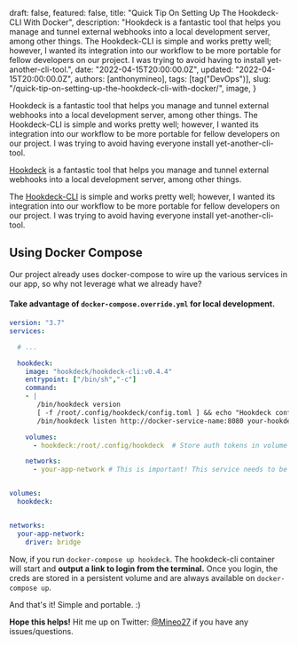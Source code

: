 

  draft: false,
  featured: false,
  title: "Quick Tip On Setting Up The Hookdeck-CLI With Docker",
  description: "Hookdeck is a fantastic tool that helps you manage and tunnel external webhooks into a local development server, among other things. The Hookdeck-CLI is simple and works pretty well; however, I wanted its integration into our workflow to be more portable for fellow developers on our project. I was trying to avoid having to install yet-another-cli-tool.",
  date: "2022-04-15T20:00:00.0Z",
  updated: "2022-04-15T20:00:00.0Z",
  authors: [anthonymineo],
  tags: [tag("DevOps")],
  slug: "/quick-tip-on-setting-up-the-hookdeck-cli-with-docker/",
  image,
}



<!--excerpt-->

Hookdeck is a fantastic tool that helps you manage and tunnel external webhooks into a local development server, among other things. The Hookdeck-CLI is simple and works pretty well; however, I wanted its integration into our workflow to be more portable for fellow developers on our project. I was trying to avoid having everyone install yet-another-cli-tool.

<!--/excerpt-->

<p className="lead">
<a href="https://hookdeck.com/">Hookdeck</a> is a fantastic tool that helps you manage and tunnel external webhooks into a local development server, among other things.</p>

The [Hookdeck-CLI](https://github.com/hookdeck/hookdeck-cli) is simple and works pretty well; however, I wanted its integration into our workflow to be more portable for fellow developers on our project. I was trying to avoid having everyone install yet-another-cli-tool.

<LineBreakA />

## Using Docker Compose
Our project already uses docker-compose to wire up the various services in our app, so why not leverage what we already have? 

#### Take advantage of `docker-compose.override.yml` for local development.

```yml
version: "3.7"
services:

  # ...

  hookdeck:
    image: "hookdeck/hookdeck-cli:v0.4.4"
    entrypoint: ["/bin/sh","-c"]
    command:
    - |
       /bin/hookdeck version
       [ -f /root/.config/hookdeck/config.toml ] && echo "Hookdeck config found!" || /bin/hookdeck login
       /bin/hookdeck listen http://docker-service-name:8080 your-hookdeck-source

    volumes:
      - hookdeck:/root/.config/hookdeck  # Store auth tokens in volume

    networks:
      - your-app-network # This is important! This service needs to be on the same network as your app or they wont be able to communicate


volumes:
  hookdeck:


networks:
  your-app-network:
    driver: bridge

```

Now, if you run `docker-compose up hookdeck`. The hookdeck-cli container will start and **output a link to login from the terminal.** Once you login, the creds are stored in a persistent volume and are always available on `docker-compose up`.



And that's it! Simple and portable. :)

<LineBreakB />


**Hope this helps!** Hit me up on Twitter: [@Mineo27](https://twitter.com/Mineo27) if you have any issues/questions.
